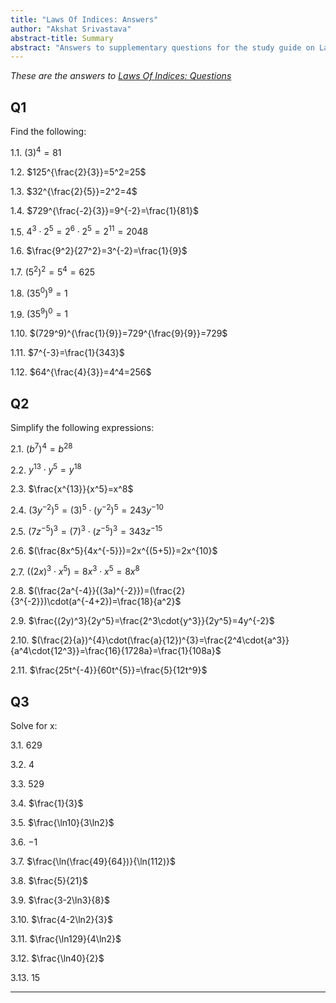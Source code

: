 ```yaml
---
title: "Laws Of Indices: Answers"
author: "Akshat Srivastava"
abstract-title: Summary
abstract: "Answers to supplementary questions for the study guide on Laws Of Indices."
---
```


*These are the answers to [Laws Of Indices: Questions](qs-Lawsofindices.qmd)*

## Q1 {-}
Find the following:\

1.1. $(3)^4=81$\

1.2. $125^{\frac{2}{3}}=5^2=25$\

1.3. $32^{\frac{2}{5}}=2^2=4$\

1.4. $729^{\frac{-2}{3}}=9^{-2}=\frac{1}{81}$\

1.5. $4^3\cdot2^5=2^6\cdot2^5=2^{11}=2048$\

1.6. $\frac{9^2}{27^2}=3^{-2}=\frac{1}{9}$\

1.7. $(5^2)^2=5^4=625$\

1.8. $(35^0)^9=1$\

1.9. $(35^9)^0=1$\

1.10. $(729^9)^{\frac{1}{9}}=729^{\frac{9}{9}}=729$\

1.11. $7^{-3}=\frac{1}{343}$\

1.12. $64^{\frac{4}{3}}=4^4=256$\


## Q2 {-}
Simplify the following expressions:\

2.1. $(b^{7})^{4}=b^{28}$\

2.2. $y^{13}\cdot{y^{5}}=y^{18}$\

2.3. $\frac{x^{13}}{x^5}=x^8$\

2.4. $(3y^{-2})^5=(3)^5\cdot(y^{-2})^5=243y^{-10}$\

2.5. $(7z^{-5})^3=(7)^3\cdot(z^{-5})^3=343z^{-15}$\

2.6. $(\frac{8x^5}{4x^{-5}})=2x^{(5+5)}=2x^{10}$\

2.7. $((2x)^{3}\cdot{x^{5}})=8x^3\cdot{x^5}=8x^8$\

2.8. $(\frac{2a^{-4}}{(3a)^{-2}})=(\frac{2}{3^{-2}})\cdot(a^{-4+2})=\frac{18}{a^2}$\

2.9. $\frac{(2y)^3}{2y^5}=\frac{2^3\cdot{y^3}}{2y^5}=4y^{-2}$\

2.10. $(\frac{2}{a})^{4}\cdot(\frac{a}{12})^{3}=\frac{2^4\cdot{a^3}}{a^4\cdot{12^3}}=\frac{16}{1728a}=\frac{1}{108a}$\

2.11. $\frac{25t^{-4}}{60t^{5}}=\frac{5}{12t^9}$\


## Q3 {-}
Solve for x:\

3.1. $629$
<!--$\sqrt[4]{x-4}=5\implies (x-4)^\frac{4}{4}=5^4 \implies x-4=625 \implies x=629$\-->

3.2. $4$
<!--$x^4=2^8\implies x^4=4^4\implies x=4$\-->

3.3. $529$
<!--$x^{0.5}=23\implies x=23^2 \implies x=529$\-->

3.4. $\frac{1}{3}$
<!--8^{2-x}=2^{4+3x}\implies 2^{3(2-x)}=2^{4+3x} \implies 6-3x=4+3x \implies 2=6x\implies x=\frac{1}{3}$\-->

3.5. $\frac{\ln10}{3\ln2}$
<!--$2^{3x}=10\implies3x\ln2=\ln10\implies x=\frac{\ln10}{3\ln2}$\-->

3.6. $-1$
<!--$5^{3-x}=625\implies5^{3-x}=5^4\implies3-x=4\implies x=-1$\-->

3.7. $\frac{\ln(\frac{49}{64})}{\ln(112)}$
<!--$7^{2-x}=4^{2x+3}\implies(2-x)\ln7=(2x+3)\ln4\implies2\ln7-x\ln7=2x\ln4+3\ln4\implies2\ln7-3\ln4=x(2\ln4+\ln7)\implies x=\frac{\ln(\frac{49}{64})}{\ln(112)}$\-->

3.8. $\frac{5}{21}$
<!--$16=8^{3-7x}\implies2^4=2^{3(3-7x)}\implies4=9-21x\implies21x=5\implies x=\frac{5}{21}$\-->

3.9. $\frac{3-2\ln3}{8}$
<!--$e^{3-8x}-9=0\implies e^{3-8x}=9\implies \ln(e^{3-8x})=\ln(9)\implies3-8x=2\ln3\implies x=\frac{3-2\ln3}{8}$\-->

3.10. $\frac{4-2\ln2}{3}$
<!--$e^{4-3x}+8=12\implies e^{4-3x}=4\implies4-3x=\ln4\implies x=\frac{4-2\ln2}{3}$\-->

3.11. $\frac{\ln129}{4\ln2}$
<!--$\sqrt[3]{2^{4x}-4}=5\implies(2^{4x}-4)^\frac{3}{3}=5^3\implies2^{4x}-4=125\implies2^{4x}=129\implies4x\ln2=\ln129\implies x=\frac{\ln129}{4\ln2}$\-->

3.12. $\frac{\ln40}{2}$
<!--$\sqrt[3]{e^{2x}-13}=81^{\frac{1}{4}}\implies(e^{2x}-13)^\frac{3}{3}=3^3\implies e^{2x}-13=27\implies 2x=\ln40\implies x=\frac{\ln40}{2}$\-->

3.13. $15$
<!--$\frac{5xa^{-7}b^{9}}{9a^2b^{-10}} = \frac{25b^{19}}{3a^9}\implies\frac{5xb^{(9+10)}}{9a^{(2+7)}}=\frac{25b^{19}}{3a^9}\implies\frac{5xb^{19}}{9a^9}=\frac{25b^{19}}{3a^9}\implies\frac{5x}{9}=\frac{25}{3}\implies15x=25\cdot9\implies x=15$\-->

---
